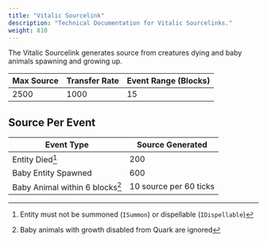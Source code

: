 ```yaml
---
title: "Vitalic Sourcelink"
description: "Technical Documentation for Vitalic Sourcelinks."
weight: 810
---
```


The Vitalic Sourcelink generates source from creatures dying and baby animals spawning and growing up.

| Max Source | Transfer Rate | Event Range (Blocks) |
| ---------- | ------------- | -------------------- |
| 2500       | 1000          | 15                   |

## Source Per Event

| Event Type                      | Source Generated       |
| ------------------------------- | ---------------------- |
| Entity Died[^1]                 | 200                    |
| Baby Entity Spawned             | 600                    |
| Baby Animal within 6 blocks[^2] | 10 source per 60 ticks |

[^1]: Entity must not be summoned (`ISummon`) or dispellable (`IDispellable`)
[^2]: Baby animals with growth disabled from Quark are ignored
